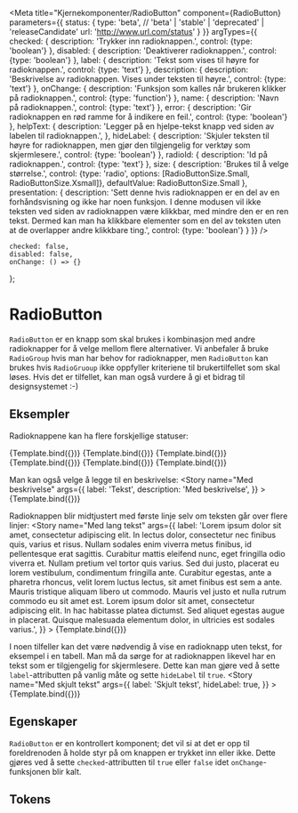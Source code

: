 
<Meta
    title="Kjernekomponenter/RadioButton"
    component={RadioButton}
    parameters={{
        status: {
            type: 'beta', // 'beta' | 'stable' | 'deprecated' | 'releaseCandidate'
            url: 'http://www.url.com/status'
        }
    }}
    argTypes={{
        checked: {
            description: 'Trykker inn radioknappen.',
            control: {type: 'boolean'}
        },
        disabled: {
            description: 'Deaktiverer radioknappen.',
            control: {type: 'boolean'}
        },
        label: {
            description: 'Tekst som vises til høyre for radioknappen.',
            control: {type: 'text'}
        },
        description: {
            description: 'Beskrivelse av radioknappen. Vises under teksten til høyre.',
            control: {type: 'text'}
        },
        onChange: {
            description: 'Funksjon som kalles når brukeren klikker på radioknappen.',
            control: {type: 'function'}
        },
        name: {
            description: 'Navn på radioknappen.',
            control: {type: 'text'}
        },
        error: {
            description: 'Gir radioknappen en rød ramme for å indikere en feil.',
            control: {type: 'boolean'}
        },
        helpText: {
            description: 'Legger på en hjelpe-tekst knapp ved siden av labelen til radioknappen.',
        },
        hideLabel: {
            description: 'Skjuler teksten til høyre for radioknappen, men gjør den tilgjengelig for verktøy som skjermlesere.',
            control: {type: 'boolean'}
        },
        radioId: {
            description: 'Id på radioknappen.',
            control: {type: 'text'}
        },
        size: {
            description: 'Brukes til å velge størrelse.',
            control: {type: 'radio', options: [RadioButtonSize.Small, RadioButtonSize.Xsmall]},
            defaultValue: RadioButtonSize.Small
        },
        presentation: {
            description: 'Sett denne hvis radioknappen er en del av en forhåndsvisning og ikke har noen funksjon. I denne modusen vil ikke teksten ved siden av radioknappen være klikkbar, med mindre den er en ren tekst. Dermed kan man ha klikkbare elementer som en del av teksten uten at de overlapper andre klikkbare ting.',
            control: {type: 'boolean'}
        }
    }}
/>

    checked: false,
    disabled: false,
    onChange: () => {}
};

# RadioButton

<BetaBlock />

`RadioButton` er en knapp som skal brukes i kombinasjon med andre radioknapper for å velge mellom flere alternativer.
Vi anbefaler å bruke `RadioGroup` hvis man har behov for radioknapper,
men `RadioButton` kan brukes hvis `RadioGruoup` ikke oppfyller kriteriene til brukertilfellet som skal løses.
Hvis det er tilfellet, kan man også vurdere å gi et bidrag til designsystemet :-)

## Eksempler

Radioknappene kan ha flere forskjellige statuser:

<Canvas>
    <Story
        name="Normal"
        args={{
            label: 'Normal',
        }}
    >
        {Template.bind({})}
    </Story>
    <Story
        name="Avkrysset"
        args={{
            checked: true,
            label: 'Avkrysset',
        }}
    >
        {Template.bind({})}
    </Story>
    <Story
        name="Hjelpetekst"
        args={{
            label: 'Hjelpetekst',
            helpText: 'Hjelp'
        }}
    >
        {Template.bind({})}
    </Story>
    <Story
        name="Feil"
        args={{
            checked: false,
            error: true,
            label: 'Feil',
        }}
    >
        {Template.bind({})}
    </Story>
    <Story
        name="Kompakt"
        args={{
            size: RadioButtonSize.Xsmall,
            label: 'Kompakt',
        }}
    >
        {Template.bind({})}
    </Story>
    <Story
        name="Deaktivert"
        args={{
            disabled: true,
            label: 'Deaktivert',
        }}
    >
        {Template.bind({})}
    </Story>
</Canvas>

Man kan også velge å legge til en beskrivelse:
<Canvas>
    <Story
        name="Med beskrivelse"
        args={{
            label: 'Tekst',
            description: 'Med beskrivelse',
        }}
    >
        {Template.bind({})}
    </Story>
</Canvas>

Radioknappen blir midtjustert med første linje selv om teksten går over flere linjer:
<Canvas>
    <Story
        name="Med lang tekst"
        args={{
            label: 'Lorem ipsum dolor sit amet, consectetur adipiscing elit. In lectus dolor, consectetur nec finibus quis, varius et risus. Nullam sodales enim viverra metus finibus, id pellentesque erat sagittis. Curabitur mattis eleifend nunc, eget fringilla odio viverra et. Nullam pretium vel tortor quis varius. Sed dui justo, placerat eu lorem vestibulum, condimentum fringilla ante. Curabitur egestas, ante a pharetra rhoncus, velit lorem luctus lectus, sit amet finibus est sem a ante. Mauris tristique aliquam libero ut commodo. Mauris vel justo et nulla rutrum commodo eu sit amet est. Lorem ipsum dolor sit amet, consectetur adipiscing elit. In hac habitasse platea dictumst. Sed aliquet egestas augue in placerat. Quisque malesuada elementum dolor, in ultricies est sodales varius.',
        }}
    >
        {Template.bind({})}
    </Story>
</Canvas>

I noen tilfeller kan det være nødvendig å vise en radioknapp uten tekst, for eksempel i en tabell.
Man må da sørge for at radioknappen likevel har en tekst som er tilgjengelig for skjermlesere.
Dette kan man gjøre ved å sette `label`-attributten på vanlig måte og sette `hideLabel` til `true`.
<Canvas>
    <Story
        name="Med skjult tekst"
        args={{
            label: 'Skjult tekst',
            hideLabel: true,
        }}
    >
        {Template.bind({})}
    </Story>
</Canvas>

## Egenskaper
`RadioButton` er en kontrollert komponent; det vil si at det er opp til foreldrenoden å holde styr på om knappen er trykket inn eller ikke.
Dette gjøres ved å sette `checked`-attributten til `true` eller `false` idet `onChange`-funksjonen blir kalt.
<ArgsTable story="Normal"/>

## Tokens
<TokensTable
    jsonKey='component.radio_button'
    componentName='radio_button'
    showPreview={false}
    description
/>
